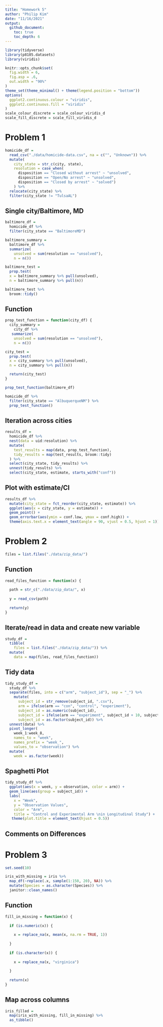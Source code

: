 ```yaml
---
title: "Homework 5"
author: "Philip Kim"
date: "11/16/2021"
output:
  github_document:
    toc: true
    toc_depth: 6
---
```


```r
library(tidyverse)
library(p8105.datasets)
library(viridis)

knitr::opts_chunk$set(
  fig.width = 6,
  fig.asp = .6,
  out.width = "90%"
)
theme_set(theme_minimal() + theme(legend.position = "bottom"))
options(
  ggplot2.continuous.colour = "viridis",
  ggplot2.continuous.fill = "viridis"
)
scale_colour_discrete = scale_colour_viridis_d
scale_fill_discrete = scale_fill_viridis_d
```

# Problem 1

```r
homicide_df = 
  read_csv("./data/homicide-data.csv", na = c("", "Unknown")) %>% 
  mutate(
    city_state = str_c(city, state),
    resolution = case_when(
      disposition == "Closed without arrest" ~ "unsolved",
      disposition == "Open/No arrest" ~ "unsolved",
      disposition == "Closed by arrest" ~ "solved")
    ) %>% 
  relocate(city_state) %>% 
  filter(city_state != "TulsaAL")
```

## Single city/Baltimore, MD

```r
baltimore_df = 
  homicide_df %>% 
  filter(city_state == "BaltimoreMD")

baltimore_summary = 
  baltimore_df %>% 
  summarize(
    unsolved = sum(resolution == "unsolved"),
    n = n())

baltimore_test =
  prop.test(
  x = baltimore_summary %>% pull(unsolved),
  n = baltimore_summary %>% pull(n))

baltimore_test %>% 
  broom::tidy()
```

## Function

```r
prop_test_function = function(city_df) {
  city_summary = 
    city_df %>% 
   summarize(
    unsolved = sum(resolution == "unsolved"),
    n = n())

city_test =
  prop.test(
  x = city_summary %>% pull(unsolved),
  n = city_summary %>% pull(n))

  return(city_test)
}

prop_test_function(baltimore_df)

homicide_df %>% 
  filter(city_state == "AlbuquerqueNM") %>% 
  prop_test_function()
```

## Iteration across cities

```r
results_df = 
  homicide_df %>% 
  nest(data = uid:resolution) %>% 
  mutate(
    test_results = map(data, prop_test_function),
    tidy_results = map(test_results, broom::tidy)
  ) %>% 
  select(city_state, tidy_results) %>% 
  unnest(tidy_results) %>% 
  select(city_state, estimate, starts_with("conf"))
```

## Plot with estimate/CI

```r
results_df %>% 
  mutate(city_state = fct_reorder(city_state, estimate)) %>% 
  ggplot(aes(x = city_state, y = estimate)) +
  geom_point() +
  geom_errorbar(aes(ymin = conf.low, ymax = conf.high)) +
  theme(axis.text.x = element_text(angle = 90, vjust = 0.5, hjust = 1))
```

# Problem 2

```r
files = list.files("./data/zip_data/")
```

## Function

```r
read_files_function = function(x) {
  
  path = str_c("./data/zip_data/", x)
  
  y = read_csv(path)
  
  return(y)
}
```

## Iterate/read in data and create new variable

```r
study_df = 
  tibble(
    files = list.files("./data/zip_data/")) %>% 
  mutate(
    data = map(files, read_files_function))
```

## Tidy data

```r
tidy_study_df = 
  study_df %>% 
  separate(files, into = c("arm", "subject_id"), sep = "_") %>% 
    mutate(
      subject_id = str_remove(subject_id, ".csv"),
      arm = ifelse(arm == "con", "control", "experiment"),
      subject_id = as.numeric(subject_id),
      subject_id = ifelse(arm == "experiment", subject_id + 10, subject_id + 0),
      subject_id = as.factor(subject_id)) %>% 
  unnest(data) %>% 
  pivot_longer(
    week_1:week_8,
    names_to = "week",
    names_prefix = "week_",
    values_to = "observation") %>% 
  mutate(
    week = as.factor(week))
```

## Spaghetti Plot

```r
tidy_study_df %>% 
  ggplot(aes(x = week, y = observation, color = arm)) + 
  geom_line(aes(group = subject_id)) +
  labs(
    x = "Week",
    y = "Observation Values",
    color = "Arm",
    title = "Control and Experimental Arm \nin Longitudinal Study") +
   theme(plot.title = element_text(hjust = 0.5))
```

## Comments on Differences


# Problem 3

```r
set.seed(10)

iris_with_missing = iris %>% 
  map_df(~replace(.x, sample(1:150, 20), NA)) %>%
  mutate(Species = as.character(Species)) %>%
  janitor::clean_names()
```

## Function

```r
fill_in_missing = function(x) {
  
  if (is.numeric(x)) {
    
    x = replace_na(x, mean(x, na.rm = TRUE, 1))
    
  }
  
  if (is.character(x)) {
    
    x = replace_na(x, "virginica")
    
  }
  
  return(x)
}
```

## Map across columns

```r
iris_filled = 
  map(iris_with_missing, fill_in_missing) %>% 
  as_tibble()
```

